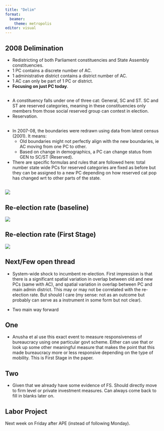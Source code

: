 ```yaml
---
title: "Delim"
format:
  beamer:
    theme: metropolis
editor: visual
---
```


## 2008 Delimination

-   Redistricting of both Parliament constituencies and State Assembly constituencies.
-   1 PC contains a discrete number of AC.
-   1 administrative district contains a district number of AC.
-   1 AC can only be part of 1 PC or district.
-   **Focusing on just PC today**.

## 

-   A constituency falls under one of three cat: General, SC and ST. SC and ST are reserved categories, meaning in these constituencies only members from those social reserved group can contest in election.
-   Reservation.

## 

-   In 2007-08, the boundaries were redrawn using data from latest census (2001). It means:
    -   Old boundaries might not perfectly align with the new boundaries, ie AC moving from one PC to other.
    -   Based on change in demographics, a PC can change status from GEN to SC/ST (Reserved).
-   There are specific formulas and rules that are followed here: total number state wide PCs for reserved categories are fixed as before but they can be assigned to a new PC depending on how reserved cat pop has changed wrt to other parts of the state.

## 

![](images/Screenshot%202024-11-18%20at%203.50.02%20AM.png)

## Re-election rate (baseline)

![](images/Screenshot%202024-11-18%20at%203.55.15%20AM.png)

## Re-election rate (First Stage)

![](images/Screenshot 2024-11-18 at 3.56.45 AM.png)




## Next/Few open thread

- System-wide shock to incumbent re-election. First impression is that there is a significant spatial variation in overlap between old and new PCs (same with AC), and spatial variation in overlap between PC and main admin district. This may or may not be correlated with the re-election rate. But should I care (my sense: not as an outcome but probably can serve as a instrument in some form but not clear). 

- Two main way forward

## One

- Anusha et al use this exact event to measure responsiveness of bureaucracy using one particular govt scheme. Either can use that or look up some other meaningful measure that makes the point that this made bureaucracy more or less responsive depending on the type of mobility. This is First Stage in the paper. 

## Two

- Given that we already have some evidence of FS. Should directly move to firm level or private investment measures. Can always come back to fill in blanks later on. 


## Labor Project

Next week on Friday after APE (instead of following Monday). 

